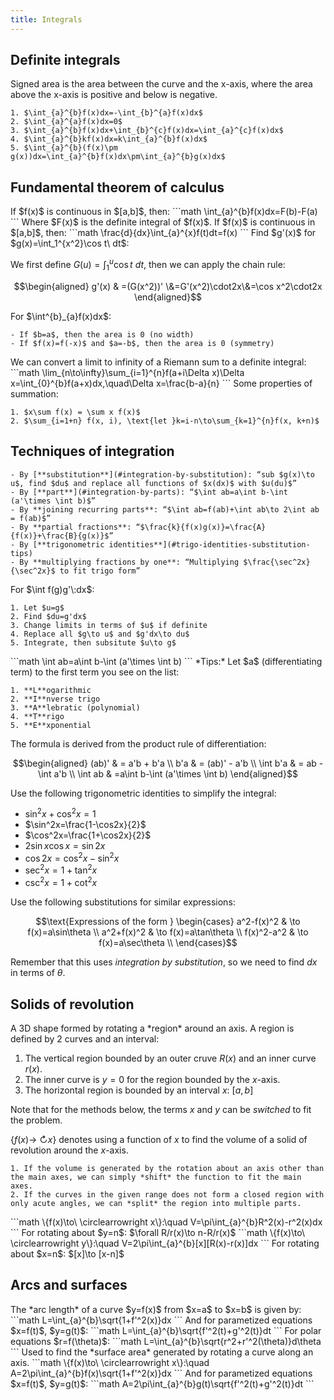 ```yaml
---
title: Integrals
---
```


## Definite integrals


<Block variant="primary" title="Signed areas">
Signed area is the area between the curve and the x-axis, where the area above the x-axis is positive and below is negative.
</Block>


<Block variant="knowledge" title="Properties of definite intergrals">

    1. $\int_{a}^{b}f(x)dx=-\int_{b}^{a}f(x)dx$
    2. $\int_{a}^{a}f(x)dx=0$
    3. $\int_{a}^{b}f(x)dx+\int_{b}^{c}f(x)dx=\int_{a}^{c}f(x)dx$
    4. $\int_{a}^{b}kf(x)dx=k\int_{a}^{b}f(x)dx$
    5. $\int_{a}^{b}(f(x)\pm g(x))dx=\int_{a}^{b}f(x)dx\pm\int_{a}^{b}g(x)dx$
</Block>


## Fundamental theorem of calculus


<Block variant="secondary" title="Fundamental theorem of calculus (FTC)">
If $f(x)$ is continuous in $[a,b]$, then:
```math
\int_{a}^{b}f(x)dx=F(b)-F(a)
```
Where $F(x)$ is the definite integral of $f(x)$.
</Block>


<Block variant="secondary" title="Second fundamental theorem of calculus">
If $f(x)$ is continuous in $[a,b]$, then:
```math
\frac{d}{dx}\int_{a}^{x}f(t)dt=f(x)
```
<BlockSep />
Find $g'(x)$ for $g(x)=\int_1^{x^2}\cos t\ dt$:

We first define $G(u)=\int_1^{u}\cos t\ dt$, then we can apply the chain rule:

```math
\begin{aligned}
g'(x) & =(G(x^2))' \&=G'(x^2)\cdot2x\&=\cos x^2\cdot2x
\end{aligned}
```

</Block>


<Block variant="knowledge" title="Cases of area 0">
For $\int^{b}_{a}f(x)dx$:

    - If $b=a$, then the area is 0 (no width)
    - If $f(x)=f(-x)$ and $a=-b$, then the area is 0 (symmetry)
</Block>


<Block variant="secondary" title="Limit of Riemann sums">
We can convert a limit to infinity of a Riemann sum to a definite integral:
```math
\lim_{n\to\infty}\sum_{i=1}^{n}f(a+i\Delta x)\Delta x=\int_{0}^{b}f(a+x)dx,\quad\Delta x=\frac{b-a}{n}
```
Some properties of summation:

    1. $x\sum f(x) = \sum x f(x)$
    2. $\sum_{i=1+n} f(x, i), \text{let }k=i-n\to\sum_{k=1}^{n}f(x, k+n)$
</Block>




## Techniques of integration


<Block variant="knowledge" title="Overview">

    - By [**substitution**](#integration-by-substitution): “sub $g(x)\to u$, find $du$ and replace all functions of $x(dx)$ with $u(du)$”
    - By [**part**](#integration-by-parts): “$\int ab=a\int b-\int (a'\times \int b)$”
    - By **joining recurring parts**: “$\int ab=f(ab)+\int ab\to 2\int ab = f(ab)$”
    - By **partial fractions**: “$\frac{k}{f(x)g(x)}=\frac{A}{f(x)}+\frac{B}{g(x)}$”
    - By [**trigonometric identities**](#trigo-identities-substitution-tips)
    - By **multiplying fractions by one**: “Multiplying $\frac{\sec^2x}{\sec^2x}$ to fit trigo form”
</Block>




<Block variant="secondary" title="Integration by substitution">
For $\int f(g)g'\:dx$:

    1. Let $u=g$
    2. Find $du=g'dx$
    3. Change limits in terms of $u$ if definite
    4. Replace all $g\to u$ and $g'dx\to du$
    5. Integrate, then subsitute $u\to g$
</Block>




<Block variant="secondary" title="Integration by parts">
```math
\int ab=a\int b-\int (a'\times \int b)
```
*Tips:*
Let $a$ (differentiating term) to the first term you see on the list:

    1. **L**ogarithmic
    2. **I**nverse trigo
    3. **A**lebratic (polynomial)
    4. **T**rigo
    5. **E**xponential
</Block>


<Block variant="knowledge" title="Deriving the IBP formula">
The formula is derived from the product rule of differentiation:

```math
\begin{aligned}
(ab)'    & = a'b + b'a                     \\
b'a      & = (ab)' - a'b                   \\
\int b'a & = ab - \int a'b                 \\
\int ab  & =a\int b-\int (a'\times \int b)
\end{aligned}
```

</Block>




<Block variant="knowledge" title="Trigo-identities substitution tips">
Use the following trigonometric identities to simplify the integral:

- $\sin^2x+\cos^2x=1$
- $\sin^2x=\frac{1-\cos2x}{2}$
- $\cos^2x=\frac{1+\cos2x}{2}$
- $2\sin x\cos x=\sin2x$
- $\cos2x=\cos^2x-\sin^2x$
- $\sec^2x=1+\tan^2x$
- $\csc^2x=1+\cot^2x$

Use the following substitutions for similar expressions:
```math
\text{Expressions of the form }
\begin{cases}
a^2-f(x)^2 & \to f(x)=a\sin\theta \\
a^2+f(x)^2 & \to f(x)=a\tan\theta \\
f(x)^2-a^2 & \to f(x)=a\sec\theta \\
\end{cases}
```
Remember that this uses *integration by substitution*, so we need to find $dx$ in terms of $\theta$.
</Block>


## Solids of revolution


<Block variant="primary" title="Solids of revolution">
A 3D shape formed by rotating a *region* around an axis.
<BlockSep />
A region is defined by 2 curves and an interval:

1. The vertical region bounded by an outer cruve $R(x)$ and an inner curve $r(x)$.
2. The inner curve is $y=0$ for the region bounded by the $x$-axis.
3. The horizontal region is bounded by an interval $x:\ [a, b]$

Note that for the methods below, the terms $x$ and $y$ can be *switched* to fit the problem.

$\{f(x)\to\ \circlearrowright x\}$ denotes using a function of $x$ to find the volume of a solid of revolution around the $x$-axis.

    1. If the volume is generated by the rotation about an axis other than the main axes, we can simply *shift* the function to fit the main axes.
    2. If the curves in the given range does not form a closed region with only acute angles, we can *split* the region into multiple parts.
</Block>


<Block variant="secondary" title="Volume by Washers (Disk)">
```math
\{f(x)\to\ \circlearrowright x\}:\quad V=\pi\int_{a}^{b}R^2(x)-r^2(x)dx
```
For rotating about $y=n$: $\forall R/r(x)\to n-R/r(x)$
</Block>


<Block variant="secondary" title="Volume by Cylindrical shells">
```math
\{f(x)\to\ \circlearrowright y\}:\quad V=2\pi\int_{a}^{b}[x][R(x)-r(x)]dx
```
For rotating about $x=n$: $[x]\to [x-n]$
</Block>



## Arcs and surfaces


<Block variant="secondary" title="Arc length">
The *arc length* of a curve $y=f(x)$ from $x=a$ to $x=b$ is given by:
```math
L=\int_{a}^{b}\sqrt{1+f'^2(x)}dx
```
And for parametized equations $x=f(t)$, $y=g(t)$:
```math
L=\int_{a}^{b}\sqrt{f'^2(t)+g'^2(t)}dt
```
For polar equations $r=f(\theta)$:
```math
L=\int_{a}^{b}\sqrt{r^2+r'^2(\theta)}d\theta
```
</Block>


<Block variant="secondary" title="Area surfaces of revolution">
Used to find the *surface area* generated by rotating a curve along an axis.
```math
\{f(x)\to\ \circlearrowright x\}:\quad A=2\pi\int_{a}^{b}f(x)\sqrt{1+f'^2(x)}dx
```
And for parametized equations $x=f(t)$, $y=g(t)$:
```math
A=2\pi\int_{a}^{b}g(t)\sqrt{f'^2(t)+g'^2(t)}dt
```
</Block>